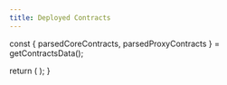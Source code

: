 ```yaml
---
title: Deployed Contracts
---
```



  const { parsedCoreContracts, parsedProxyContracts } = getContractsData();

  return (
    <DeployedContracts
      parsedCoreContracts={parsedCoreContracts}
      parsedProxyContracts={parsedProxyContracts}
    />
  );
}
